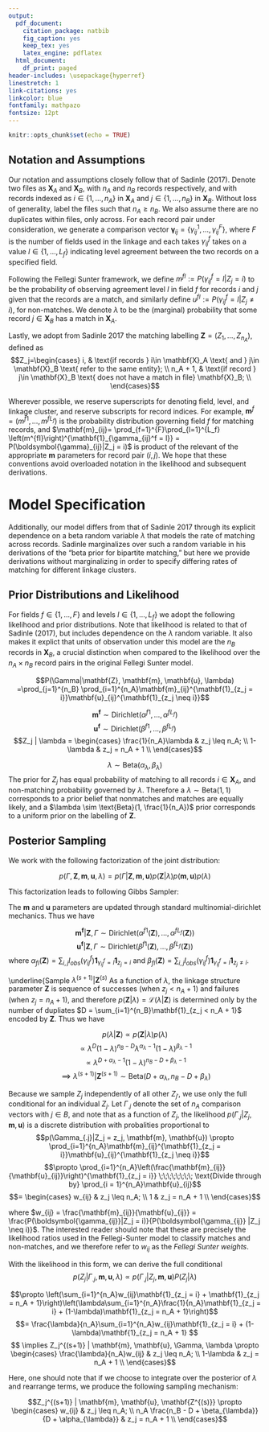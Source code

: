 ```yaml
---
output:
  pdf_document:
    citation_package: natbib
    fig_caption: yes
    keep_tex: yes
    latex_engine: pdflatex
  html_document:
    df_print: paged
header-includes: \usepackage{hyperref}
linestretch: 1
link-citations: yes
linkcolor: blue
fontfamily: mathpazo
fontsize: 12pt
---
```

\begin{flushright} 
	\end{flushright}
	\begin{center} \textbf{Base Model Specification}
	
	Brian Kundinger

	\end{center}

```r
knitr::opts_chunk$set(echo = TRUE)
```


## Notation and Assumptions

Our notation and assumptions closely follow that of Sadinle (2017). Denote two files as $\mathbf{X}_A$ and $\mathbf{X}_B$, with $n_A$ and $n_B$ records respectively, and with records indexed as $i \in \{1, \ldots, n_A\}$ in $\mathbf{X}_A$ and $j \in \{1, \ldots, n_B\}$ in $\mathbf{X}_B$. Without loss of generality, label the files such that $n_A \geq n_B$. We also assume there are no duplicates within files, only across. For each record pair under consideration, we generate a comparison vector $\boldsymbol{\gamma}_{ij} = \{\gamma_{ij}^1, \ldots, \gamma_{ij}^F\}$, where  $F$ is the number of fields used in the linkage and each takes $\gamma_{ij}^f$ takes on a value $l \in \{1, \ldots, L_f\}$ indicating level agreement between the two records on a specified field.

Following the Fellegi Sunter framework, we define $m^{fl}:= P(\gamma_{ij}^f = l |Z_j = i)$ to be the probability of observing agreement level $l$ in field $f$ for records $i$ and $j$ given that the records are a match, and similarly define $u^{fl}:= P(\gamma_{ij}^f = l |Z_j \neq i)$, for non-matches. We denote $\lambda$ to be the (marginal) probability that some record $j \in \mathbf{X}_B$ has a match in $\mathbf{X}_A$. 

Lastly, we adopt from Sadinle 2017 the matching labelling $\mathbf{Z} = (Z_1, \ldots, Z_{n_A})$, defined as
$$Z_j=\begin{cases} 
    i,  & \text{if records } i\in \mathbf{X}_A \text{ and } j\in \mathbf{X}_B \text{ refer to the same entity}; \\
    n_A + 1,  & \text{if record } j\in \mathbf{X}_B \text{ does not have a match in file} \mathbf{X}_B; \\
\end{cases}$$

Wherever possible, we reserve superscripts for denoting field, level, and linkage cluster, and reserve subscripts for record indices. For example, $\mathbf{m}^f = (m^{f1}, \ldots, m^{fL_f})$ is the probability distribution governing field $f$ for matching records, and $\mathbf{m}_{ij}= \prod_{f=1}^{F}\prod_{l=1}^{L_f} \left(m^{fl}\right)^{\mathbf{1}_{\gamma_{ij}^f = l}} = P(\boldsymbol{\gamma}_{ij}|Z_j = i)$ is product of the relevant of the appropriate $\mathbf{m}$ parameters for record pair $(i,j)$. We hope that these conventions avoid overloaded notation in the likelihood and subsequent derivations. 

# Model Specification

Additionally, our model differs from that of Sadinle 2017 through its explicit dependence on a beta random variable $\lambda$ that models the rate of matching across records. Sadinle marginalizes over such a random variable in his derivations of  the "beta prior for bipartite matching," but here we provide derivations without marginalizing in order to specify differing rates of matching for different linkage clusters. 

## Prior Distributions and Likelihood

For fields $f \in \{1, \ldots, F\}$ and levels $l\in \{1, \ldots, L_f\}$ we adopt the following likelihood and prior distributions. Note that likelihood is related to that of Sadinle (2017), but includes dependence on the $\lambda$ random variable. It also makes it explict that units of observation under this model are the $n_B$ records in $\mathbf{X}_B$, a crucial distinction when compared to the likelihood over the $n_A \times n_B$ record pairs in the original Fellegi Sunter model.

$$P(\Gamma|\mathbf{Z}, \mathbf{m}, \mathbf{u}, \lambda) =\prod_{j=1}^{n_B}  \prod_{i=1}^{n_A}\mathbf{m}_{ij}^{\mathbf{1}_{z_j = i}}\mathbf{u}_{ij}^{\mathbf{1}_{z_j \neq i}}$$

$$\mathbf{m^{f}} \sim \text{Dirichlet}(\alpha^{f1}, \ldots, \alpha^{fL_f})$$
$$\mathbf{u^{f}} \sim \text{Dirichlet}(\beta^{f1}, \ldots, \beta^{fL_f})$$
$$Z_j | \lambda =
\begin{cases} 
    \frac{1}{n_A}\lambda  & z_j \leq n_A; \\
     1-\lambda &  z_j  = n_A + 1 \\
\end{cases}$$

$$\lambda \sim \text{Beta}(\alpha_{\lambda}, \beta_{\lambda}) $$
The prior for $Z_j$ has equal probability of matching to all records $i\in \mathbf{X}_A$, and non-matching probability governed by $\lambda$. Therefore a  $\lambda \sim \text{Beta}(1, 1)$ corresponds to a prior belief that nonmatches and matches are equally likely, and a $\lambda \sim \text{Beta}(1, \frac{1}{n_A})$ prior corresponds to a uniform prior on the labelling of $\mathbf{Z}$. 


## Posterior Sampling

We work with the following factorization of the joint distribution:

$$p(\Gamma, \mathbf{Z}, \mathbf{m}, \mathbf{u}, \lambda) = p(\Gamma|\mathbf{Z}, \mathbf{m}, \mathbf{u}) p(\mathbf{Z} | \lambda) p(\mathbf{m}, \mathbf{u}) p(\lambda)$$

This factorization leads to following Gibbs Sampler:

\underline{Sample $\mathbf{m}^{(s+1)}$ $\mathbf{u}^{(s+1)}|\Gamma, \mathbf{Z}^{(s)}$:} The $\mathbf{m}$ and $\mathbf{u}$ parameters are updated through standard multinomial-dirichlet mechanics. Thus we have 

$$\mathbf{m^{f}}|\mathbf{Z}, \Gamma \sim \text{Dirichlet}(\alpha^{f1}(\mathbf{Z}), \ldots, \alpha^{fL_f}(\mathbf{Z}))$$
$$\mathbf{u^{f}}|\mathbf{Z}, \Gamma \sim \text{Dirichlet}(\beta^{f1}(\mathbf{Z}), \ldots, \beta^{fL_f}(\mathbf{Z}))$$
where $\alpha_{fl}(\mathbf{Z})= \sum_{i,j} I_{obs}(\gamma_{ij}^f)\mathbf{1}_{\gamma_{ij}^f = l} \mathbf{1}_{z_j = i}$ and $\beta_{fl}(\mathbf{Z})= \sum_{i,j} I_{obs}(\gamma_{ij}^f)\mathbf{1}_{\gamma_{ij}^f = l} \mathbf{1}_{z_j \neq i}$.

\underline{Sample $\lambda^{(s+1)}|\mathbf{Z}^{(s)}$ As a function of $\lambda$, the linkage structure parameter $\mathbf{Z}$ is sequence of successes (when $z_j < n_A + 1$) and failures (when $z_j = n_A + 1$), and therefore $p(\mathbf{Z}|\lambda) = \mathcal{L}(\lambda|\mathbf{Z})$ is  determined only by the number of dupliates $D = \sum_{i=1}^{n_B}\mathbf{1}_{z_j < n_A + 1}$ encoded by $\mathbf{Z}$. Thus we have

$$p(\lambda | \mathbf{Z}) \propto p(\mathbf{Z}|\lambda)p(\lambda)$$
$$\propto \lambda^D (1-\lambda)^{n_B - D} \lambda^{\alpha_{\lambda} -1} (1-\lambda)^{\beta_{\lambda} -1}$$
$$ \propto \lambda^{D + \alpha_{\lambda} - 1} (1-\lambda)^{n_B - D + \beta_{\lambda} -1}$$
$$\implies \lambda^{(s+1)}|\mathbf{Z}^{(s+1)} \sim \text{Beta}(D + \alpha_{\lambda}, n_B - D + \beta_{\lambda})$$

\underline{Sample $\mathbf{Z}^{(s+1)}|\Gamma, \mathbf{m}^{(s+1)}, \mathbf{u}^{(s+1)}, \lambda^{(s+1)}$} Because we sample $Z_j$ independently of all other $Z_{j'}$, we use only the full conditional for an individual $Z_j$. Let $\Gamma_{.j}$ denote the set of $n_A$ comparison vectors with $j \in B$, and note that as a function of $Z_j$, the likelihood $p(\Gamma_{.j}|Z_j, \mathbf{m}, \mathbf{u})$ is a discrete distribution with probalities proportional to 
$$p(\Gamma_{.j}|Z_j = z_j, \mathbf{m}, \mathbf{u}) \propto \prod_{i=1}^{n_A}\mathbf{m}_{ij}^{\mathbf{1}_{z_j = i}}\mathbf{u}_{ij}^{\mathbf{1}_{z_j \neq i}}$$
$$\propto \prod_{i=1}^{n_A}\left(\frac{\mathbf{m}_{ij}}{\mathbf{u}_{ij}}\right)^{\mathbf{1}_{z_j = i}} \;\;\;\;\;\;\;\; \text{Divide through by} \prod_{i = 1}^{n_A}\mathbf{u}_{ij}$$
$$=
\begin{cases} 
    w_{ij}  & z_j \leq n_A; \\
    1 &  z_j  = n_A + 1 \\
\end{cases}$$

where $w_{ij} = \frac{\mathbf{m}_{ij}}{\mathbf{u}_{ij}} = \frac{P(\boldsymbol{\gamma_{ij}}|Z_j = i)}{P(\boldsymbol{\gamma_{ij}} |Z_j \neq i)}$. The interested reader should note that these are precisely the likelihood ratios used in the Fellegi-Sunter model to classify matches and non-matches, and we therefore refer to $w_{ij}$ as the *Fellegi Sunter weights*.

With the likelihood in this form, we can derive the full conditional
$$p(Z_j|\Gamma_{.j}, \mathbf{m} ,\mathbf{u}, \lambda) \propto p(\Gamma_{.j}| Z_j, \mathbf{m} ,\mathbf{u}) P(Z_j|\lambda)$$

$$\propto \left(\sum_{i=1}^{n_A}w_{ij}\mathbf{1}_{z_j = i} + \mathbf{1}_{z_j = n_A + 1}\right)\left(\lambda\sum_{i=1}^{n_A}\frac{1}{n_A}\mathbf{1}_{z_j = i} + (1-\lambda)\mathbf{1}_{z_j = n_A + 1}\right)$$
$$= \frac{\lambda}{n_A}\sum_{i=1}^{n_A}w_{ij}\mathbf{1}_{z_j = i} + (1-\lambda)\mathbf{1}_{z_j = n_A + 1} $$
$$ \implies Z_j^{(s+1)} | \mathbf{m}, \mathbf{u}, \Gamma, \lambda \propto
\begin{cases} 
    \frac{\lambda}{n_A}w_{ij}   & z_j \leq n_A; \\
     1-\lambda &  z_j  = n_A + 1 \\
\end{cases}$$


Here, one should note that if we choose to integrate over the posterior of $\lambda$ and rearrange terms, we produce the following sampling mechanism:

$$Z_j^{(s+1)} | \mathbf{m}, \mathbf{u}, \mathbf{Z^{(s)}} \propto
\begin{cases} 
    w_{ij}  & z_j \leq n_A; \\
     n_A \frac{n_B - D + \beta_{\lambda}}{D + \alpha_{\lambda}} &  z_j  = n_A + 1 \\
\end{cases}$$
